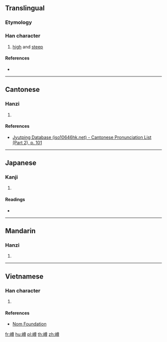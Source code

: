 ==Translingual==

===Etymology===
{{Han compound|山|尊|c1=s|t1=mountain|c2=p|ls=psc}}

===Han character===
{{Han char|rn=46|rad=山|as=12|sn=15|four=28746|canj=UTWI|ids=⿰山尊}}

# [[high]] and [[steep]]

====References====
* {{Han ref|kx=0320.070|dkj=08487|dj=0620.110|hdz=10798.150|uh=5D9F|ud=23967|bh=E564|bd=58724}}

----

==Cantonese==

===Hanzi===
{{yue-hanzi|jyut=[[zeon1]]|y=jeun1}}

# {{defn|lang=yue|sort=山12}}

====References====
* [http://www.iso10646hk.net/jp/document/download.jsp Jyutping Database (iso10646hk.net) - Cantonese Pronunciation List (Part 2), p. 101]

----

==Japanese==

===Kanji===
{{ja-kanji|grade=|rs=山12}}

# {{defn|lang=ja|sort=山12}}

====Readings====
* {{ja-readings|on=[[そん]] (son), [[しゅん]] (shun)|kun=[[そばだつ]] (sobadatsu)}}

----

==Mandarin==

===Hanzi===
{{cmn-hanzi|pin=[[zūn]] ([[zun1]])|wg=tsun<sup>1</sup>}}

# {{defn|lang=cmn|sort=山12}}

----

==Vietnamese==

===Han character===
{{vi-readings|rs=山12|hanviet=chon}}

# {{defn|lang=vi|sort=山12}}

====References====
* [http://nomfoundation.org/common/nom_details.php?codepoint=5d9f Nom Foundation]

[[fr:嶟]]
[[hu:嶟]]
[[pl:嶟]]
[[th:嶟]]
[[zh:嶟]]